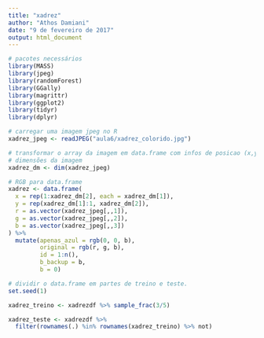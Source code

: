 ```yaml
---
title: "xadrez"
author: "Athos Damiani"
date: "9 de fevereiro de 2017"
output: html_document
---
```


```r
# pacotes necessários
library(MASS)
library(jpeg)
library(randomForest)
library(GGally)
library(magrittr)
library(ggplot2)
library(tidyr)
library(dplyr)
```



```r
# carregar uma imagem jpeg no R
xadrez_jpeg <- readJPEG("aula6/xadrez_colorido.jpg") 

# transformar o array da imagem em data.frame com infos de posicao (x,y) e cor (r,g,b)
# dimensões da imagem
xadrez_dm <- dim(xadrez_jpeg)

# RGB para data.frame
xadrez <- data.frame(
  x = rep(1:xadrez_dm[2], each = xadrez_dm[1]),
  y = rep(xadrez_dm[1]:1, xadrez_dm[2]),
  r = as.vector(xadrez_jpeg[,,1]),
  g = as.vector(xadrez_jpeg[,,2]),
  b = as.vector(xadrez_jpeg[,,3])
) %>%
  mutate(apenas_azul = rgb(0, 0, b),
         original = rgb(r, g, b),
         id = 1:n(),
         b_backup = b,
         b = 0)
```


```r
# dividir o data.frame em partes de treino e teste.
set.seed(1)

xadrez_treino <- xadrezdf %>% sample_frac(3/5)

xadrez_teste <- xadrezdf %>% 
  filter(rownames(.) %in% rownames(xadrez_treino) %>% not)
```











